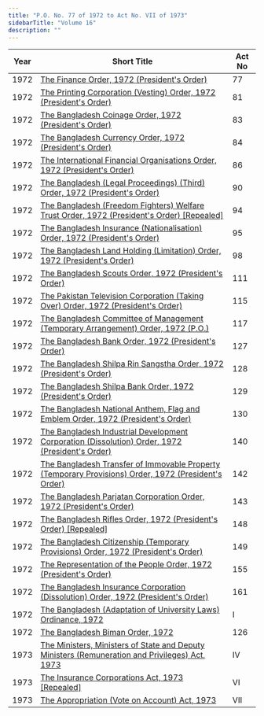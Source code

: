 ```yaml
---
title: "P.O. No. 77 of 1972 to Act No. VII of 1973"
sidebarTitle: "Volume 16"
description: ""
---
```


| Year | Short Title | Act No |
|------|-------------|--------|
| 1972 | [The Finance Order, 1972 (President's Order)](/laws/act-403) | 77 |
| 1972 | [The Printing Corporation (Vesting) Order, 1972 (President's Order)](/laws/act-404) | 81 |
| 1972 | [The Bangladesh Coinage Order, 1972 (President's Order)](/laws/act-405) | 83 |
| 1972 | [The Bangladesh Currency Order, 1972 (President's Order)](/laws/act-406) | 84 |
| 1972 | [The International Financial Organisations Order, 1972 (President's Order)](/laws/act-407) | 86 |
| 1972 | [The Bangladesh (Legal Proceedings) (Third) Order, 1972 (President's Order)](/laws/act-408) | 90 |
| 1972 | [The Bangladesh (Freedom Fighters) Welfare Trust Order, 1972 (President's Order) [Repealed]](/laws/act-409) | 94 |
| 1972 | [The Bangladesh Insurance (Nationalisation) Order, 1972 (President's Order)](/laws/act-410) | 95 |
| 1972 | [The Bangladesh Land Holding (Limitation) Order, 1972 (President's Order)](/laws/act-411) | 98 |
| 1972 | [The Bangladesh Scouts Order, 1972 (President's Order)](/laws/act-412) | 111 |
| 1972 | [The Pakistan Television Corporation (Taking Over) Order, 1972 (President's Order)](/laws/act-413) | 115 |
| 1972 | [The Bangladesh Committee of Management (Temporary Arrangement) Order, 1972 (P.O.)](/laws/act-414) | 117 |
| 1972 | [The Bangladesh Bank Order, 1972 (President's Order)](/laws/act-415) | 127 |
| 1972 | [The Bangladesh Shilpa Rin Sangstha Order, 1972 (President's Order)](/laws/act-416) | 128 |
| 1972 | [The Bangladesh Shilpa Bank Order, 1972 (President's Order)](/laws/act-417) | 129 |
| 1972 | [The Bangladesh National Anthem, Flag and Emblem Order, 1972 (President's Order)](/laws/act-418) | 130 |
| 1972 | [The Bangladesh Industrial Development Corporation (Dissolution) Order, 1972 (President's Order)](/laws/act-419) | 140 |
| 1972 | [The Bangladesh Transfer of Immovable Property (Temporary Provisions) Order, 1972 (President's Order)](/laws/act-420) | 142 |
| 1972 | [The Bangladesh Parjatan Corporation Order, 1972 (President's Order)](/laws/act-421) | 143 |
| 1972 | [The Bangladesh Rifles Order, 1972 (President's Order) [Repealed]](/laws/act-422) | 148 |
| 1972 | [The Bangladesh Citizenship (Temporary Provisions) Order, 1972 (President's Order)](/laws/act-423) | 149 |
| 1972 | [The Representation of the People Order, 1972 (President's Order)](/laws/act-424) | 155 |
| 1972 | [The Bangladesh Insurance Corporation (Dissolution) Order, 1972 (President's Order)](/laws/act-425) | 161 |
| 1972 | [The Bangladesh (Adaptation of University Laws) Ordinance, 1972](/laws/act-426) | I |
| 1972 | [The Bangladesh Biman Order, 1972](/laws/act-1461) | 126 |
| 1973 | [The Ministers, Ministers of State and Deputy Ministers (Remuneration and Privileges) Act, 1973](/laws/act-427) | IV |
| 1973 | [The Insurance Corporations Act, 1973 [Repealed]](/laws/act-428) | VI |
| 1973 | [The Appropriation (Vote on Account) Act, 1973](/laws/act-429) | VII |
